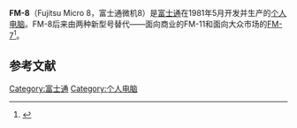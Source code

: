 {{NoteTA
| G1=IT
}}

'''FM-8'''（Fujitsu Micro 8，富士通微机8）是[[富士通|富士通]]在1981年5月开发并生产的[[个人电脑|个人电脑]]。FM-8后来由两种新型号替代——面向商业的FM-11和面向大众市场的[[FM-7|FM-7]]<ref>{{Cite web |url=http://www.old-computers.com/museum/computer.asp?c=377 |title=Fujitsu FM 8 |access-date=2015-07-07 |archive-url=https://web.archive.org/web/20150607190820/http://www.old-computers.com/MUSEUM/computer.asp?c=377 |archive-date=2015-06-07 |dead-url=yes }}</ref>。

== 参考文献 ==
{{Reflist}}

[[Category:富士通|Category:富士通]]
[[Category:个人电脑|Category:个人电脑]]

{{hardware-stub}}